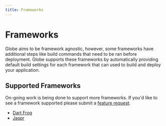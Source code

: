 ```yaml
---
title: Frameworks
---
```


# Frameworks

Globe aims to be framework agnostic, however, some frameworks have additional steps like build commands that need to be ran before deployment. Globe supports these frameworks by automatically providing default build settings for each framework that can used to build and deploy your application.

## Supported Frameworks

On-going work is being done to support more frameworks. If you'd like to see a framework supported please submit a [feature request](https://invertase.canny.io/globe).

- [Dart Frog](/docs/frameworks/dart-frog)
- [Jaspr](/docs/frameworks/jaspr)
